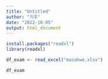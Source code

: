 ```yaml
---
title: "Untitled"
author: "지후"
date: "2022-10-05"
output: html_document
---
```


```r
install.packages("readxl")
library(readxl)


```

```r
df_exam <- read_excel("masahwe.xlsx")

df_exam
```

